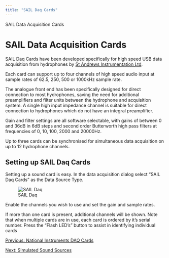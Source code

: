 ```yaml
---
title: "SAIL Daq Cards"
---
```

 SAIL Data Acquisition Cards  

SAIL Data Acquisition Cards
===========================

SAIL Daq Cards have been developed specifically for high speed USB data acquisition from hydrophones by [St Andrews Instrumentation Ltd](http://www.sa-instrumentation.com/products-and-services/javascript/sail-daq/).

Each card can support up to four channels of high speed audio input at sample rates of 62.5, 250, 500 or 1000kHz sample rate.

The analogue front end has been specifically designed for direct connection to most hydrophones, saving the need for additional preamplifiers and filter units between the hydrophone and acquisition system. A single high input impedance channel is suitable for direct connection to hydrophones which do not have an integral preamplifier.

Gain and filter settings are all software selectable, with gains of between 0 and 36dB in 6dB steps and second order Butterworth high pass filters at frequencies of 0, 10, 100, 2000 and 20000Hz.

Up to three cards can be synchronised for simultaneous data acquisition on up to 12 hydrophone channels.

  

Setting up SAIL Daq Cards
-------------------------

Setting up a sound card is easy. In the data acquisition dialog select "SAIL Daq Cards" as the Data Source Type.

![SAIL Daq](images/SAILDaq.png)

Enable the channels you wish to use and set the gain and sample rates.

If more than one card is present, additional channels will be shown. Note that when multiple cards are in use, each card is ordered by it's serial number. Press the "Flash LED's" button to assist in identifying individual cards

  
  

[Previous: National Instruments DAQ Cards](AcquisitionNIDAQ.html)

[Next: Simulated Sound Sources](AcquisitionSimulator.html)
